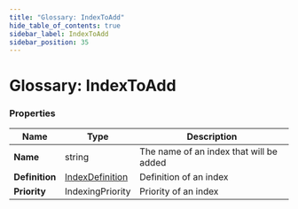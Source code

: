 ```yaml
---
title: "Glossary: IndexToAdd"
hide_table_of_contents: true
sidebar_label: IndexToAdd
sidebar_position: 35
---
```



# Glossary: IndexToAdd

### Properties

| Name | Type | Description |
| ------------- | ------------- | ----- |
| **Name** | string | The name of an index that will be added |
| **Definition** | [IndexDefinition](../glossary/index-definition.mdx) |  Definition of an index |
| **Priority** | IndexingPriority |  Priority of an index |
